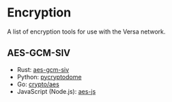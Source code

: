 # Encryption

A list of encryption tools for use with the Versa network.

## AES-GCM-SIV

- Rust: [aes-gcm-siv](https://crates.io/crates/aes-gcm-siv)
- Python: [pycryptodome](https://pycryptodome.readthedocs.io/en/latest/src/cipher/aes.html)
- Go: [crypto/aes](https://pkg.go.dev/crypto/aes)
- JavaScript (Node.js): [aes-js](https://www.npmjs.com/package/aes-js)
